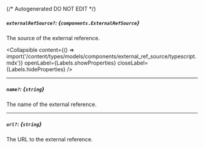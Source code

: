 {/* Autogenerated DO NOT EDIT  */}

##### `externalRefSource?`: *{`components.ExternalRefSource`}*
The source of the external reference.

<Collapsible content={() => import('/content/types/models/components/external_ref_source/typescript.mdx')} openLabel={Labels.showProperties} closeLabel={Labels.hideProperties} />


---
##### `name?`: *{`string`}*
The name of the external reference.

---
##### `url?`: *{`string`}*
The URL to the external reference.


